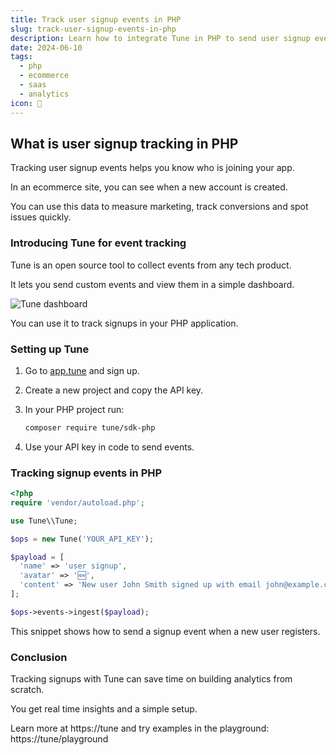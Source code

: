 ```yaml
---
title: Track user signup events in PHP
slug: track-user-signup-events-in-php
description: Learn how to integrate Tune in PHP to send user signup events for real-time analytics and improved onboarding insights.
date: 2024-06-10
tags:
  - php
  - ecommerce
  - saas
  - analytics
icon: 📝
---
```


## What is user signup tracking in PHP

Tracking user signup events helps you know who is joining your app.

In an ecommerce site, you can see when a new account is created.

You can use this data to measure marketing, track conversions and spot issues quickly.

### Introducing Tune for event tracking

Tune is an open source tool to collect events from any tech product.

It lets you send custom events and view them in a simple dashboard.

![Tune dashboard](https://tune/images/misc/ops-usage2.jpg)

You can use it to track signups in your PHP application.

### Setting up Tune

1. Go to [app.tune](https://app.tune) and sign up.
2. Create a new project and copy the API key.
3. In your PHP project run:

   ```bash
   composer require tune/sdk-php
   ```

4. Use your API key in code to send events.

### Tracking signup events in PHP

```php
<?php
require 'vendor/autoload.php';

use Tune\\Tune;

$ops = new Tune('YOUR_API_KEY');

$payload = [
  'name' => 'user signup',
  'avatar' => '🆕',
  'content' => 'New user John Smith signed up with email john@example.com'
];

$ops->events->ingest($payload);
```

This snippet shows how to send a signup event when a new user registers.

### Conclusion

Tracking signups with Tune can save time on building analytics from scratch.

You get real time insights and a simple setup.

Learn more at https://tune and try examples in the playground: https://tune/playground